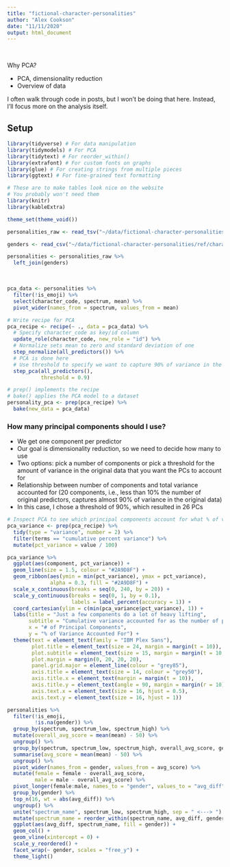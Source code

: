 ```yaml
---
title: "fictional-character-personalities"
author: "Alex Cookson"
date: "11/11/2020"
output: html_document
---  
```

\  

Why PCA?

- PCA, dimensionality reduction
- Overview of data

I often walk through code in posts, but I won't be doing that here. Instead, I'll focus more on the analysis itself.


## Setup

```r
library(tidyverse) # For data manipulation
library(tidymodels) # For PCA
library(tidytext) # For reorder_within()
library(extrafont) # For custom fonts on graphs
library(glue) # For creating strings from multiple pieces
library(ggtext) # For fine-grained text formatting

# These are to make tables look nice on the website
# You probably won't need them
library(knitr)
library(kableExtra)

theme_set(theme_void())

personalities_raw <- read_tsv("~/data/fictional-character-personalities/personalities.txt")

genders <- read_csv("~/data/fictional-character-personalities/ref/character-gender.csv")

personalities <- personalities_raw %>%
  left_join(genders)
```  
\  

```r
pca_data <- personalities %>%
  filter(!is_emoji) %>%
  select(character_code, spectrum, mean) %>%
  pivot_wider(names_from = spectrum, values_from = mean)
```

```r
# Write recipe for PCA
pca_recipe <- recipe(~ ., data = pca_data) %>%
  # Specify character_code as key/id column
  update_role(character_code, new_role = "id") %>%
  # Normalize sets mean to zero and standard deviation of one
  step_normalize(all_predictors()) %>%
  # PCA is done here
  # Use threshold to specify we want to capture 90% of variance in the data
  step_pca(all_predictors(),
           threshold = 0.9)

# prep() implements the recipe
# bake() applies the PCA model to a dataset
personality_pca <- prep(pca_recipe) %>%
  bake(new_data = pca_data)
```

### How many principal components should I use?

- We get one component per predictor
- Our goal is dimensionality reduction, so we need to decide how many to use
- Two options: pick a number of components or pick a threshold for the amount of variance in the original data that you want the PCs to account for
- Relationship between number of components and total variance accounted for (20 components, i.e., less than 10% the number of original predictors, captures almost 90% of variance in the original data)
- In this case, I chose a threshold of 90%, which resulted in 26 PCs

```r
# Inspect PCA to see which principal components account for what % of variance
pca_variance <- prep(pca_recipe) %>%
  tidy(type = "variance", number = 2) %>%
  filter(terms == "cumulative percent variance") %>%
  mutate(pct_variance = value / 100)

pca_variance %>%
  ggplot(aes(component, pct_variance)) +
  geom_line(size = 1.5, colour = "#2A9D8F") +
  geom_ribbon(aes(ymin = min(pct_variance), ymax = pct_variance),
              alpha = 0.3, fill = "#2A9D8F") +
  scale_x_continuous(breaks = seq(0, 240, by = 20)) +
  scale_y_continuous(breaks = seq(0, 1, by = 0.1),
                     labels = label_percent(accuracy = 1)) +
  coord_cartesian(ylim = c(min(pca_variance$pct_variance), 1)) +
  labs(title = "Just a few components do a lot of heavy lifting",
       subtitle = "Cumulative variance accounted for as the number of principal components increases",
       x = "# of Principal Components",
       y = "% of Variance Accounted For") +
  theme(text = element_text(family = "IBM Plex Sans"),
        plot.title = element_text(size = 24, margin = margin(t = 10)),
        plot.subtitle = element_text(size = 15, margin = margin(t = 10, b = 10)),
        plot.margin = margin(0, 20, 20, 20),
        panel.grid.major = element_line(colour = "grey85"),
        axis.title = element_text(size = 14, colour = "grey50"),
        axis.title.x = element_text(margin = margin(t = 10)),
        axis.title.y = element_text(angle = 90, margin = margin(r = 10)),
        axis.text.x = element_text(size = 16, hjust = 0.5),
        axis.text.y = element_text(size = 16, hjust = 1))
```

```r
personalities %>%
  filter(!is_emoji,
         !is.na(gender)) %>%
  group_by(spectrum, spectrum_low, spectrum_high) %>%
  mutate(overall_avg_score = mean(mean) - 50) %>%
  ungroup() %>%
  group_by(spectrum, spectrum_low, spectrum_high, overall_avg_score, gender) %>%
  summarise(avg_score = mean(mean) - 50) %>%
  ungroup() %>%
  pivot_wider(names_from = gender, values_from = avg_score) %>%
  mutate(female = female - overall_avg_score,
         male = male - overall_avg_score) %>%
  pivot_longer(female:male, names_to = "gender", values_to = "avg_diff") %>%
  group_by(gender) %>%
  top_n(16, wt = abs(avg_diff)) %>%
  ungroup() %>%
  unite("spectrum_name", spectrum_low, spectrum_high, sep = " <---> ") %>%
  mutate(spectrum_name = reorder_within(spectrum_name, avg_diff, gender)) %>%
  ggplot(aes(avg_diff, spectrum_name, fill = gender)) +
  geom_col() +
  geom_vline(xintercept = 0) +
  scale_y_reordered() +
  facet_wrap(~ gender, scales = "free_y") +
  theme_light()
```

